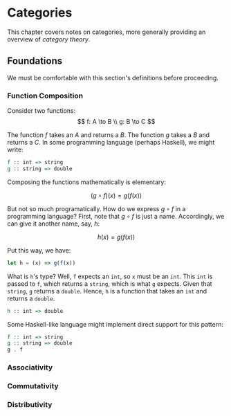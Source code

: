 <Head>
	<title>Categories</title>
	<meta name={`description`} content={`Notes on category theory.`}/>
</Head>

# Categories

This chapter covers notes on categories, more generally providing an overview of
_category theory_.

## Foundations
We must be comfortable with this section's definitions before proceeding.

### Function Composition
Consider two functions:
$$
	f: A \to B \\
	g: B \to C
$$

The function ${f}$ takes an ${A}$ and returns a ${B.}$
The function ${g}$ takes a ${B}$ and returns a ${C.}$
In some programming language (perhaps Haskell), we might write:

~~~haskell
f :: int => string
g :: string => double
~~~

Composing the functions mathematically is elementary:

$$
(g \circ f)(x) = g(f(x))
$$

But not so much programatically. How do we express ${g \circ f}$ in
a programming language? First, note that ${g \circ f}$ is just a name.
Accordingly, we can give it another name, say, ${h:}$


$$
h(x) = g(f(x))
$$

Put this way, we have:

~~~typescript
let h = (x) => g(f(x))
~~~

What is `h`'s type? Well, `f` expects an `int`, so `x` must be an `int`.
This `int` is passed to `f`, which returns a `string`, which is what `g` expects. Given that `string`, `g` returns a `double`. Hence, `h` is a function 
that takes an `int` and returns a `double`.

~~~haskell
h :: int => double
~~~

Some Haskell-like language might implement direct support for this pattern:

~~~haskell
f :: int => string
g :: string => double
g . f
~~~

### Associativity
### Commutativity
### Distributivity
